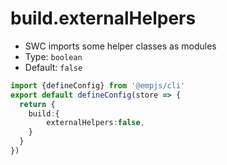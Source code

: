 # build.externalHelpers
+ SWC imports some helper classes as modules
+ Type: `boolean`
+ Default: `false`

```ts title="emp-config.js"
import {defineConfig} from '@empjs/cli'
export default defineConfig(store => {
  return {
    build:{
        externalHelpers:false,
    }
  }
})
```